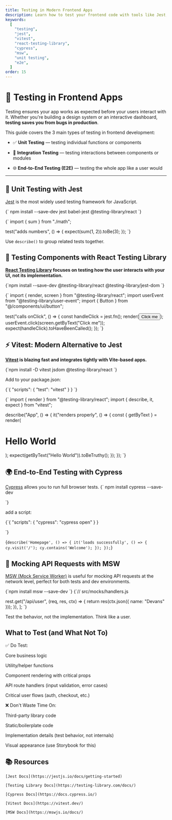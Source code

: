 ```yaml
---
title: Testing in Modern Frontend Apps
description: Learn how to test your frontend code with tools like Jest, React Testing Library, Cypress, and more.
keywords:
  [
    "testing",
    "jest",
    "vitest",
    "react-testing-library",
    "cypress",
    "msw",
    "unit testing",
    "e2e",
  ]
order: 15
---
```


# 🧪 Testing in Frontend Apps

Testing ensures your app works as expected before your users interact with it. Whether you're building a design system or an interactive dashboard, **testing saves you from bugs in production**.

<Callout type="info">
  This guide covers the 3 main types of testing in frontend development:
</Callout>

- ✅ **Unit Testing** — testing individual functions or components

- 🔁 **Integration Testing** — testing interactions between components or modules

- 🌐 **End-to-End Testing (E2E)** — testing the whole app like a user would

---

## 🧩 Unit Testing with Jest

<ProTip>

[Jest](https://jestjs.io/) is the most widely used testing framework for JavaScript.

</ProTip>

<CodeBlock language="md">
  {`
npm install --save-dev jest babel-jest @testing-library/react
`}
</CodeBlock>

<CodeBlock language="jsx"> {` import { sum } from "./math";

test("adds numbers", () => {
expect(sum(1, 2)).toBe(3);
});
`}

</CodeBlock>

<ProTip> Use `describe()` to group related tests together. </ProTip>

## 🧪 Testing Components with React Testing Library

**[React Testing Library](https://testing-library.com/docs/react-testing-library/intro/) focuses on testing how the user interacts with your UI, not its implementation.**

<CodeBlock language="md">
{`npm install --save-dev @testing-library/react @testing-library/jest-dom
`}
</CodeBlock>

<CodeBlock language="jsx"> {` import { render, screen } from "@testing-library/react"; import userEvent from "@testing-library/user-event"; import { Button } from "@/components/ui/button";

test("calls onClick", () => {
const handleClick = jest.fn();
render(<Button onClick={handleClick}>Click me</Button>);
userEvent.click(screen.getByText("Click me"));
expect(handleClick).toHaveBeenCalled();
});
`}
</CodeBlock>

## ⚡ Vitest: Modern Alternative to Jest

**[Vitest](https://vitest.dev/) is blazing fast and integrates tightly with Vite-based apps.**

<CodeBlock language="md">
{`npm install -D vitest jsdom @testing-library/react
`}
</CodeBlock>

Add to your package.json:

<CodeBlock language="json">
{`{
  "scripts": {
    "test": "vitest"
  }
}
`}
</CodeBlock>

<CodeBlock language="jsx"> {` import { render } from "@testing-library/react"; import { describe, it, expect } from "vitest";

describe("App", () => {
it("renders properly", () => {
const { getByText } = render(<h1>Hello World</h1>);
expect(getByText("Hello World")).toBeTruthy();
});
});
`}
</CodeBlock>

## 🌍 End-to-End Testing with Cypress

[Cypress](https://www.cypress.io/) allows you to run full browser tests.
<CodeBlock language="md">
{`
npm install cypress --save-dev

`}
</CodeBlock>

add a script:

<CodeBlock language="json">
{`{
  "scripts": {
    "cypress": "cypress open"
  }
}

`}
</CodeBlock>

<CodeBlock language="js"> {` describe('Homepage', () => { it('loads successfully', () => { cy.visit('/'); cy.contains('Welcome'); }); }); `} </CodeBlock>

## 🔌 Mocking API Requests with MSW

[MSW (Mock Service Worker)](https://mswjs.io/) is useful for mocking API requests at the network level, perfect for both tests and dev environments.

<CodeBlock language="md">
{`npm install msw --save-dev
`}
</CodeBlock>

<CodeBlock language="jsx">
{`// src/mocks/handlers.js

  rest.get("/api/user", (req, res, ctx) => {
    return res(ctx.json({ name: "Devans" }));
  }),
];
`}
</CodeBlock>

<Callout type="tip"> Test the behavior, not the implementation. Think like a user. </Callout> 

## What to Test (and What Not To)

✅ Do Test:

<ProTip>
Core business logic

Utility/helper functions

Component rendering with critical props

API route handlers (input validation, error cases)

Critical user flows (auth, checkout, etc.)

</ProTip>

❌ Don't Waste Time On:

<CommonMistake>
Third-party library code

Static/boilerplate code

Implementation details (test behavior, not internals)

Visual appearance (use Storybook for this)

</CommonMistake>


## 📚 Resources

    [Jest Docs](https://jestjs.io/docs/getting-started)

    [Testing Library Docs](https://testing-library.com/docs/)

    [Cypress Docs](https://docs.cypress.io/)

    [Vitest Docs](https://vitest.dev/)

    [MSW Docs](https://mswjs.io/docs/)